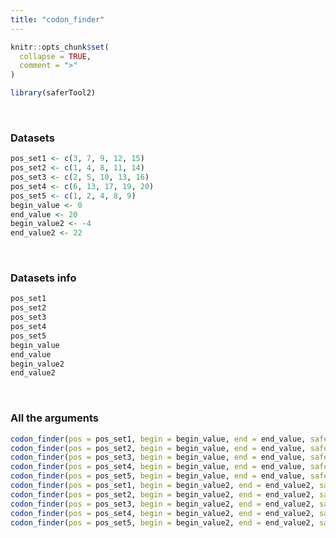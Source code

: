 ---
title: "codon_finder"
---

```{r, include = FALSE}
knitr::opts_chunk$set(
  collapse = TRUE,
  comment = ">"
)
```

```{r setup}
library(saferTool2)
```
<br>

### Datasets

```{r}
pos_set1 <- c(3, 7, 9, 12, 15) 
pos_set2 <- c(1, 4, 8, 11, 14)  
pos_set3 <- c(2, 5, 10, 13, 16)  
pos_set4 <- c(6, 13, 17, 19, 20) 
pos_set5 <- c(1, 2, 4, 8, 9)  
begin_value <- 0
end_value <- 20
begin_value2 <- -4
end_value2 <- 22
```
<br>

### Datasets info

```{r}
pos_set1
pos_set2
pos_set3
pos_set4
pos_set5
begin_value
end_value
begin_value2
end_value2
```
<br>

### All the arguments
```{r}
codon_finder(pos = pos_set1, begin = begin_value, end = end_value, safer_check = TRUE)
codon_finder(pos = pos_set2, begin = begin_value, end = end_value, safer_check = TRUE)
codon_finder(pos = pos_set3, begin = begin_value, end = end_value, safer_check = TRUE)
codon_finder(pos = pos_set4, begin = begin_value, end = end_value, safer_check = TRUE)
codon_finder(pos = pos_set5, begin = begin_value, end = end_value, safer_check = TRUE)
codon_finder(pos = pos_set1, begin = begin_value2, end = end_value2, safer_check = TRUE)
codon_finder(pos = pos_set2, begin = begin_value2, end = end_value2, safer_check = TRUE)
codon_finder(pos = pos_set3, begin = begin_value2, end = end_value2, safer_check = TRUE)
codon_finder(pos = pos_set4, begin = begin_value2, end = end_value2, safer_check = TRUE)
codon_finder(pos = pos_set5, begin = begin_value2, end = end_value2, safer_check = TRUE)
```